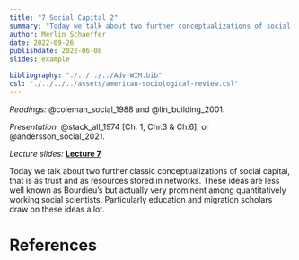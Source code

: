 ```yaml
---
title: "7 Social Capital 2"
summary: "Today we talk about two further conceptualizations of social capital: Networks enable social control and thereby establish trust. Networks also entail indirect access to other's  resources."
author: Merlin Schaeffer
date: 2022-09-26
publishdate: 2022-06-08
slides: example

bibliography: "./../../../Adv-WIM.bib"
csl: "./../../../assets/american-sociological-review.csl"
---
```


*Readings:* @coleman_social_1988 and @lin_building_2001.

*Presentation:* @stack_all_1974[Ch. 1, Chr.3 & Ch.6], or @andersson_social_2021.

*Lecture slides:* [**Lecture 7**](/Sessions/1-Intro/1-Intro.html)

<!-- ![](/Sessions/1-Correlation-n-Regression/1-Correlation-n-Regression_files/figure-html/min_resid-1.png) -->

Today we talk about two further classic conceptualizations of social capital, that is as trust and as resources stored in networks. These ideas are less well known as Bourdieu's but actually very prominent among quantitatively working social scientists. Particularly education and migration scholars draw on these ideas a lot.

# References